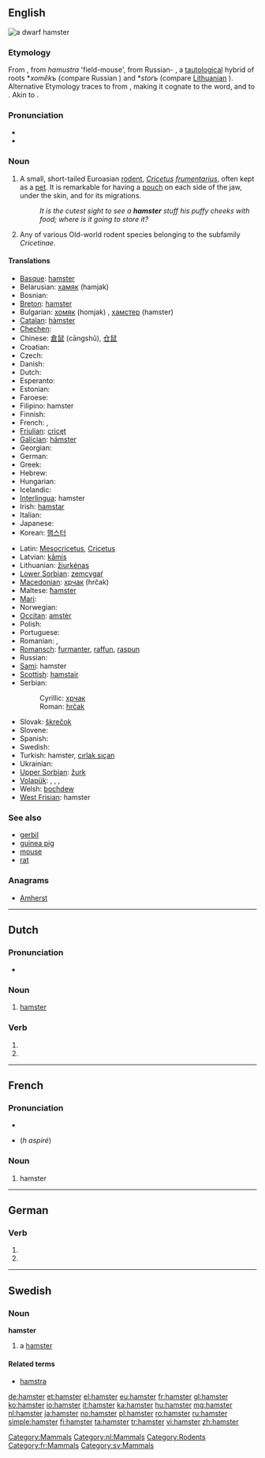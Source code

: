{{also|Hamster|hámster|hàmster|ħamster}}
==English==
[[Image:Hamster_057eue.jpg|thumb|right|thumb|a dwarf hamster]]
{{wikipedia}}

===Etymology===
From {{etyl|de}} {{term|Hamster|lang=de}}, from {{etyl|goh}} ''hamustra'' 'field-mouse', from Russian-{{etyl|cu}} {{term|хомѣсторъ|tr=chomĕstorŭ|lang=cu}}, a [[tautological]] hybrid of {{proto|Slavic|lang=en}} roots *''xoměkъ'' (compare Russian {{term|хомяк|tr=xomják||hamster|lang=ru}}) and *''storъ'' (compare [[Lithuanian]] {{term|staras|stãras|hamster|lang=lt}}).
Alternative Etymology traces {{etyl|goh}} {{term|hamestro|hamustra, hamustro|lang=goh}} to {{proto|Germanic|hamustrōn|hamster|lang=en}} from {{proto|Indo-European|kam-|a kind of rodent|lang=en}}, making it cognate to the {{etyl|cu|-}} word, and to {{etyl|lt|-}} {{term|kãmas||rodent, rat|lang=lt}}. Akin to {{etyl|osx|-}} {{term|hamustra||hamster|lang=osx}}.

===Pronunciation===
* {{IPA|/ˈhæmstəɽ/}}
* {{audio|en-uk-hamster.ogg|Audio (UK)}}

===Noun===
{{en-noun}}

# A small, short-tailed Euroasian [[rodent]], ''[[Cricetus]] [[frumentarius]]'', often kept as a [[pet]]. It is remarkable for having a [[pouch]] on each side of the jaw, under the skin, and for its migrations.
#: ''It is the cutest sight to see a '''hamster''' stuff his puffy cheeks with food; where is it going to store it?''
# {{context|zoology}} Any of various Old-world rodent species belonging to the subfamily ''Cricetinae''.

====Translations====
{{trans-top|small, short-tailed European rodent}}
* [[Basque]]: [[#Basque|hamster]]
* Belarusian: [[хамяк]] (hamjak)
* Bosnian: {{t-|bs|hrčak|m}}
* [[Breton]]: [[#Breton|hamster]]
* Bulgarian: [[хомяк]] (homjak) {{m}}, [[хамстер]] (hamster) {{m}}
* [[Catalan]]: [[hàmster]] {{m}}
* [[Chechen]]: {{tø|ce|оьпа|tr=öpa}}
* Chinese: [[倉鼠]] (cāngshǔ), [[仓鼠]]
* Croatian: {{t-|hr|hrčak|m}}
* Czech: {{t+|cs|křeček|m}}
* Danish: {{t-|da|hamster}}
* Dutch: {{t+|nl|hamster|m}}
* Esperanto: {{t|eo|hamstro}}
* Estonian: {{t-|et|hamster}}
* Faroese: {{t|fo|hamstari}}
* Filipino: hamster
* Finnish: {{t-|fi|hamsteri}}
* French: {{t+|fr|hamster|m}}, {{t|fr|rat de blé|m}}
* [[Friulian]]: [[cricęt]]
* [[Galician]]: [[hámster]]
* Georgian: {{t|ka|ზაზუნა|tr=zazuna|sc=Geor|xs=Georgian}}
* German: {{t+|de|Hamster|m}}
* Greek: {{t+|el|χάμστερ|n|tr=chámster}}
* Hebrew: {{t+|he|אוגר}}
* Hungarian: {{t+|hu|hörcsög}}
* Icelandic: {{t+|is|hamstur}}
* [[Interlingua]]: hamster
* Irish: [[hamstar]]
* Italian: {{t+|it|criceto|m}}
* Japanese: {{t-|ja|ハムスター|tr=hamusutā}}
* Korean: [[햄스터]]
{{trans-mid}}
* Latin: [[Mesocricetus]], [[Cricetus]]<!-- move if these are scientific names only -->
* Latvian: [[kāmis]]
* Lithuanian: [[žiurkėnas]]
* [[Lower Sorbian]]: [[zemcygaŕ]]
* [[Macedonian]]: [[хрчак]] (hrčak) {{m}}
* Maltese: [[ħamster]]
* [[Mari]]: {{tø|chm|ӓрлӓн|tr=ärlän}}
* Norwegian: {{t+|no|hamster|m}}
* [[Occitan]]: [[amstèr]]
* Polish: {{t+|pl|chomik|m}}
* Portuguese: {{t-|pt|hamster|m}}
* Romanian: {{t+|ro|hamster}}, {{t+|ro|hârciog}}
* [[Romansch]]: [[furmanter]], [[raffun]], [[raspun]]
* Russian: {{t+|ru|хомяк|n|tr=homjak}}
* [[Sami]]: hamster
* [[Scottish]]: [[hamstair]]
* Serbian:
*: Cyrillic: [[хрчак]] {{m}}
*: Roman: [[hrčak]] {{m}}
* Slovak: [[škrečok]]
* Slovene: {{t+|sl|hrček|m}}
* Spanish: {{t-|es|hámster|m}}
* Swedish: {{t-|sv|hamster}}
* Turkish: hamster, [[cırlak sıçan]]
* Ukrainian: {{t|uk|хом'як|m|tr=xom”ják|xs=Ukrainian}}
* [[Upper Sorbian]]: [[žurk]]
* [[Volapük]]: {{qualifier|male or female}} {{t|vo|kriset}}, {{qualifier|male}} {{t|vo|hikriset}}, {{qualifier|female}} {{t|vo|jikriset}}, {{qualifier|male or female offspring, young}} {{t|vo|krisetül}}
* Welsh: [[bochdew]]
* [[West Frisian]]: hamster
{{trans-bottom}}

===See also===
* [[gerbil]]
* [[guinea pig]]
* [[mouse]]
* [[rat]]

===Anagrams===
* [[Amherst#English|Amherst]]

[[Category:Mammals]]

----

==Dutch==

===Pronunciation===
* {{audio|Nl-hamster.ogg|audio}}

===Noun===
{{nl-noun|g=m|hamsters|hamstertje}}

# [[#English|hamster]]

===Verb===
{{infl|nl}}

# {{nl-verb-form|p=1|n=sg|t=pres|m=ind|hamsteren}}
# {{nl-verb-form|m=imp|hamsteren}}

[[Category:nl:Mammals]]

----

==French==

===Pronunciation===
* {{audio|Fr-hamster.ogg|audio}}
* {{SAMPA|/amstER/}} (''h aspiré'')

===Noun===
{{fr-noun|m}}

# hamster

[[Category:Rodents]]
[[Category:fr:Mammals]]

----

==German==

===Verb===
{{infl|de}}

# {{de-verb form of|hamstern|1|s|g}}
# {{de-verb form of|hamstern|i|s}}

----

==Swedish==

===Noun===
{{sv-noun-irreg-c|2=hamstern|3=hamstrar}}
'''hamster''' {{c}}

# a [[#English|hamster]]

====Related terms====
* [[hamstra]]

{{rfc}}

[[Category:sv:Mammals]]

[[de:hamster]]
[[et:hamster]]
[[el:hamster]]
[[eu:hamster]]
[[fr:hamster]]
[[gl:hamster]]
[[ko:hamster]]
[[io:hamster]]
[[it:hamster]]
[[ka:hamster]]
[[hu:hamster]]
[[mg:hamster]]
[[nl:hamster]]
[[ja:hamster]]
[[no:hamster]]
[[pl:hamster]]
[[ro:hamster]]
[[ru:hamster]]
[[simple:hamster]]
[[fi:hamster]]
[[ta:hamster]]
[[tr:hamster]]
[[vi:hamster]]
[[zh:hamster]]